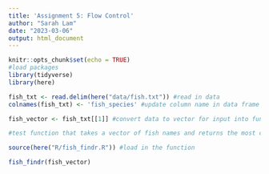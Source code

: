 ```yaml
---
title: 'Assignment 5: Flow Control'
author: "Sarah Lam"
date: "2023-03-06"
output: html_document
---
```


```r
knitr::opts_chunk$set(echo = TRUE)
#load packages
library(tidyverse)
library(here)
```

```r
fish_txt <- read.delim(here("data/fish.txt")) #read in data 
colnames(fish_txt) <- 'fish_species' #update column name in data frame 

fish_vector <- fish_txt[[1]] #convert data to vector for input into function
```

```r
#test function that takes a vector of fish names and returns the most common fish, the rarest fish, and the total number of fish

source(here("R/fish_findr.R")) #load in the function

fish_findr(fish_vector)
```

